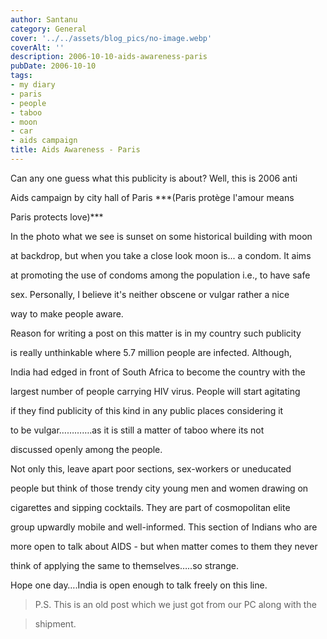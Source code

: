 ```yaml
---
author: Santanu
category: General
cover: '../../assets/blog_pics/no-image.webp'
coverAlt: ''
description: 2006-10-10-aids-awareness-paris
pubDate: 2006-10-10
tags:
- my diary
- paris
- people
- taboo
- moon
- car
- aids campaign
title: Aids Awareness - Paris
---
```


Can any one guess what this publicity is about? Well, this is 2006 anti

Aids campaign by city hall of Paris ***(Paris protège l'amour means

Paris protects love)***



  



In the photo what we see is sunset on some historical building with moon

at backdrop, but when you take a close look moon is... a condom. It aims

at promoting the use of condoms among the population i.e., to have safe

sex. Personally, I believe it's neither obscene or vulgar rather a nice

way to make people aware.



  



Reason for writing a post on this matter is in my country such publicity

is really unthinkable where 5.7 million people are infected. Although,

India had edged in front of South Africa to become the country with the

largest number of people carrying HIV virus. People will start agitating

if they find publicity of this kind in any public places considering it

to be vulgar………….as it is still a matter of taboo where its not

discussed openly among the people.



  



Not only this, leave apart poor sections, sex-workers or uneducated

people but think of those trendy city young men and women drawing on

cigarettes and sipping cocktails. They are part of cosmopolitan elite

group upwardly mobile and well-informed. This section of Indians who are

more open to talk about AIDS - but when matter comes to them they never

think of applying the same to themselves…..so strange.



  



Hope one day….India is open enough to talk freely on this line.



  



> P.S. This is an old post which we just got from our PC along with the

> shipment.